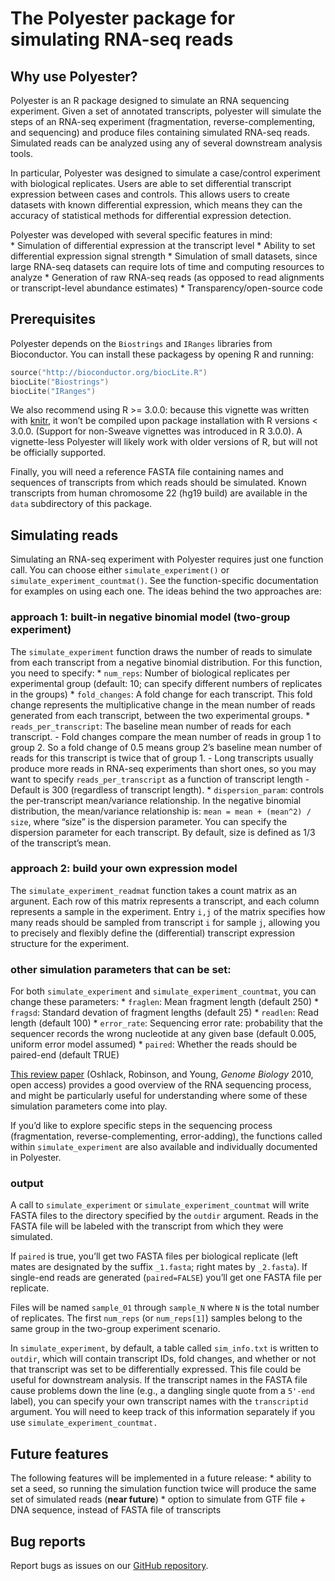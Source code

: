 <!--
%\VignetteEngine{knitr::knitr}
%\VignetteIndexEntry{Simulating RNA-seq reads with Polyester}
-->

# The Polyester package for simulating RNA-seq reads

## Why use Polyester?

Polyester is an R package designed to simulate an RNA sequencing experiment. Given a set of annotated transcripts, polyester will simulate the steps of an RNA-seq experiment (fragmentation, reverse-complementing, and sequencing) and produce files containing simulated RNA-seq reads. Simulated reads can be analyzed using any of several downstream analysis tools. 

In particular, Polyester was designed to simulate a case/control experiment with biological replicates. Users are able to set differential transcript expression between cases and controls. This allows users to create datasets with known differential expression, which means they can the accuracy of statistical methods for differential expression detection.

Polyester was developed with several specific features in mind:  
* Simulation of differential expression at the transcript level
* Ability to set differential expression signal strength
* Simulation of small datasets, since large RNA-seq datasets can require lots of time and computing resources to analyze
* Generation of raw RNA-seq reads (as opposed to read alignments or transcript-level abundance estimates)
* Transparency/open-source code

## Prerequisites

Polyester depends on the `Biostrings` and `IRanges` libraries from Bioconductor. You can install these packagess by opening R and running:
```S
source("http://bioconductor.org/biocLite.R")
biocLite("Biostrings")
biocLite("IRanges")
```

We also recommend using R >= 3.0.0: because this vignette was written with [knitr](http://yihui.name/knitr/), it won't be compiled upon package installation with R versions < 3.0.0. (Support for non-Sweave vignettes was introduced in R 3.0.0). A vignette-less Polyester will likely work with older versions of R, but will not be officially supported.

Finally, you will need a reference FASTA file containing names and sequences of transcripts from which reads should be simulated. Known transcripts from human chromosome 22 (hg19 build) are available in the `data` subdirectory of this package. 

## Simulating reads

Simulating an RNA-seq experiment with Polyester requires just one function call. You can choose either `simulate_experiment()` or `simulate_experiment_countmat()`. See the function-specific documentation for examples on using each one. The ideas behind the two approaches are:

### approach 1: built-in negative binomial model (two-group experiment)
The `simulate_experiment` function draws the number of reads to simulate from each transcript from a negative binomial distribution. For this function, you need to specify:
* `num_reps`: Number of biological replicates per experimental group (default: 10; can specify different numbers of replicates in the groups)
* `fold_changes`: A fold change for each transcript. This fold change represents the multiplicative change in the mean number of reads generated from each transcript, between the two experimental groups.
* `reads_per_transcript`: The baseline mean number of reads for each transcript. 
    - Fold changes compare the mean number of reads in group 1 to group 2. So a fold change of 0.5 means group 2's baseline mean number of reads for this transcript is twice that of group 1.
    - Long transcripts usually produce more reads in RNA-seq experiments than short ones, so you may want to specify `reads_per_transcript` as a function of transcript length
    - Default is 300 (regardless of transcript length).
* `dispersion_param`: controls the per-transcript mean/variance relationship. In the negative binomial distribution, the mean/variance relationship is: ```mean = mean + (mean^2) / size```, where "size" is the dispersion parameter. You can specify the dispersion parameter for each transcript. By default, size is defined as 1/3 of the transcript's mean.

### approach 2: build your own expression model
The `simulate_experiment_readmat` function takes a count matrix as an argunent. Each row of this matrix represents a transcript, and each column represents a sample in the experiment. Entry `i,j` of the matrix specifies how many reads should be sampled from transcript `i` for sample `j`, allowing you to precisely and flexibly define the (differential) transcript expression structure for the experiment.

### other simulation parameters that can be set:
For both `simulate_experiment` and `simulate_experiment_countmat`, you can change these parameters:
* `fraglen`: Mean fragment length (default 250)
* `fragsd`: Standard devation of fragment lengths (default 25)
* `readlen`: Read length (default 100)
* `error_rate`: Sequencing error rate: probability that the sequencer records the wrong nucleotide at any given base (default 0.005, uniform error model assumed)
* `paired`: Whether the reads should be paired-end (default TRUE)

[This review paper](http://genomebiology.com/2010/11/12/220) (Oshlack, Robinson, and Young, _Genome Biology_ 2010, open access) provides a good overview of the RNA sequencing process, and might be particularly useful for understanding where some of these simulation parameters come into play.

If you'd like to explore specific steps in the sequencing process (fragmentation, reverse-complementing, error-adding), the functions called within `simulate_experiment` are also available and individually documented in Polyester.

### output
A call to `simulate_experiment` or `simulate_experiment_countmat` will write FASTA files to the directory specified by the `outdir` argument. Reads in the FASTA file will be labeled with the transcript from which they were simulated.

If `paired` is true, you'll get two FASTA files per biological replicate (left mates are designated by the suffix `_1.fasta`; right mates by `_2.fasta`). If single-end reads are generated (`paired=FALSE`) you'll get one FASTA file per replicate. 

Files will be named `sample_01` through `sample_N` where `N` is the total number of replicates. The first `num_reps` (or `num_reps[1]`) samples belong to the same group in the two-group experiment scenario. 

In `simulate_experiment`, by default, a table called `sim_info.txt` is written to `outdir`, which will contain transcript IDs, fold changes, and whether or not that transcript was set to be differentially expressed. This file could be useful for downstream analysis. If the transcript names in the FASTA file cause problems down the line (e.g., a dangling single quote from a `5'-end` label), you can specify your own transcript names with the `transcriptid` argument. You will need to keep track of this information separately if you use `simulate_experiment_countmat.`

## Future features
The following features will be implemented in a future release: 
* ability to set a seed, so running the simulation function twice will produce the same set of simulated reads (**near future**)
* option to simulate from GTF file + DNA sequence, instead of FASTA file of transcripts

## Bug reports
Report bugs as issues on our [GitHub repository](https://github.com/alyssafrazee/ballgown/tree/master/polyester). 